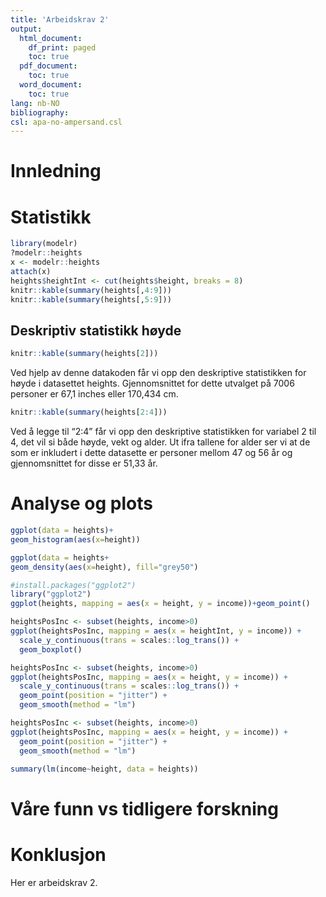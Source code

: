 ```yaml
---
title: 'Arbeidskrav 2'
output:
  html_document:
    df_print: paged
    toc: true
  pdf_document:
    toc: true 
  word_document:
    toc: true 
lang: nb-NO
bibliography: 
csl: apa-no-ampersand.csl
---
```

 

# Innledning

# Statistikk

```r
library(modelr)
?modelr::heights
x <- modelr::heights
attach(x)
heights$heightInt <- cut(heights$height, breaks = 8)
knitr::kable(summary(heights[,4:9]))
knitr::kable(summary(heights[,5:9]))

``` 

## Deskriptiv statistikk høyde

```r
knitr::kable(summary(heights[2]))
```
Ved hjelp av denne datakoden får vi opp den deskriptive statistikken for høyde i datasettet heights. Gjennomsnittet for dette utvalget på 7006 personer er 67,1 inches eller 170,434 cm.

```r
knitr::kable(summary(heights[2:4]))
```
Ved å legge til "2:4" får vi opp den deskriptive statistikken for variabel 2 til 4, det vil si både høyde, vekt og alder. Ut ifra tallene for alder ser vi at de som er inkludert i dette datasette er personer mellom 47 og 56 år og gjennomsnittet for disse er 51,33 år.

# Analyse og plots

```r
ggplot(data = heights)+
geom_histogram(aes(x=height))
```


```r
ggplot(data = heights+
geom_density(aes(x=height), fill="grey50")
```


```r
#install.packages("ggplot2")
library("ggplot2")
ggplot(heights, mapping = aes(x = height, y = income))+geom_point()

```


```r
heightsPosInc <- subset(heights, income>0)
ggplot(heightsPosInc, mapping = aes(x = heightInt, y = income)) +
  scale_y_continuous(trans = scales::log_trans()) +
  geom_boxplot()
```

```r
heightsPosInc <- subset(heights, income>0)
ggplot(heightsPosInc, mapping = aes(x = height, y = income)) +
  scale_y_continuous(trans = scales::log_trans()) +
  geom_point(position = "jitter") +
  geom_smooth(method = "lm")
```

```r
heightsPosInc <- subset(heights, income>0)
ggplot(heightsPosInc, mapping = aes(x = height, y = income)) + 
  geom_point(position = "jitter") +
  geom_smooth(method = "lm")
```

```r
summary(lm(income~height, data = heights))
```

# Våre funn vs tidligere forskning

# Konklusjon

Her er arbeidskrav 2. 


